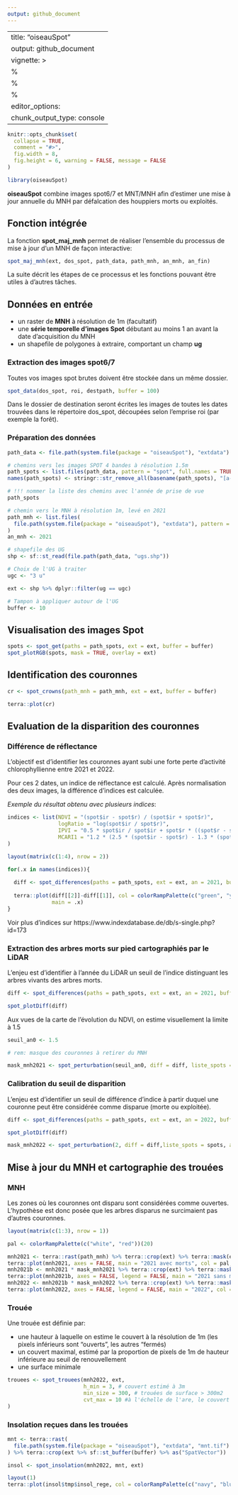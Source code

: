 ```yaml
---
output: github_document
---
```


---
title: "oiseauSpot"
output: github_document
vignette: >
  %\VignetteIndexEntry{oiseauSpot}
  %\VignetteEncoding{UTF-8}
  %\VignetteEngine{knitr::rmarkdown}
editor_options: 
  chunk_output_type: console
---

```r
knitr::opts_chunk$set(
  collapse = TRUE,
  comment = "#>",
  fig.width = 8,
  fig.height = 6, warning = FALSE, message = FALSE
)

library(oiseauSpot)

```


**oiseauSpot** combine images spot6/7 et MNT/MNH afin d'estimer une mise à jour annuelle du MNH par défalcation des houppiers morts ou exploités.  

## Fonction intégrée  

La fonction **spot_maj_mnh** permet de réaliser l'ensemble du processus de mise à jour d'un MNH de façon interactive:  

```r

spot_maj_mnh(ext, dos_spot, path_data, path_mnh, an_mnh, an_fin)

```

La suite décrit les étapes de ce processus et les fonctions pouvant être utiles à d'autres tâches.  


## Données en entrée  

- un raster de **MNH** à résolution de 1m (facultatif)   
- une **série temporelle d'images Spot** débutant au moins 1 an avant la date d'acquisition du MNH  
- un shapefile de polygones à extraire, comportant un champ **ug**

### Extraction des images spot6/7

Toutes vos images spot brutes doivent être stockée dans un même dossier.  

```r

spot_data(dos_spot, roi, destpath, buffer = 100)

```

Dans le dossier de destination seront écrites les images de toutes les dates trouvées dans le répertoire dos_spot, découpées selon l'emprise roi (par exemple la forêt).  

### Préparation des données  

```r

path_data <- file.path(system.file(package = "oiseauSpot"), "extdata")

# chemins vers les images SPOT 4 bandes à résolution 1.5m
path_spots <- list.files(path_data, pattern = "spot", full.names = TRUE)
names(path_spots) <- stringr::str_remove_all(basename(path_spots), "[a-z]|\\.")

# !!! nommer la liste des chemins avec l'année de prise de vue
path_spots

# chemin vers le MNH à résolution 1m, levé en 2021
path_mnh <- list.files(
  file.path(system.file(package = "oiseauSpot"), "extdata"), pattern = "mnh", full.names = TRUE
)
an_mnh <- 2021

# shapefile des UG
shp <- sf::st_read(file.path(path_data, "ugs.shp"))

# Choix de l'UG à traiter
ugc <- "3 u"

ext <- shp %>% dplyr::filter(ug == ugc)

# Tampon à appliquer autour de l'UG
buffer <- 10

```

## Visualisation des images Spot  

```r

spots <- spot_get(paths = path_spots, ext = ext, buffer = buffer)
spot_plotRGB(spots, mask = TRUE, overlay = ext)

```

## Identification des couronnes  

```r

cr <- spot_crowns(path_mnh = path_mnh, ext = ext, buffer = buffer)

terra::plot(cr)
```

## Evaluation de la disparition des couronnes  

### Différence de réflectance  

L'objectif est d'identifier les couronnes ayant subi une forte perte d'activité chlorophyllienne entre 2021 et 2022.  

Pour ces 2 dates, un indice de réflectance est calculé. Après normalisation des deux images, la différence d'indices est calculée.  

*Exemple du résultat obtenu avec plusieurs indices*:

```r

indices <- list(NDVI = "(spot$ir - spot$r) / (spot$ir + spot$r)",
                logRatio = "log(spot$ir / spot$r)",
                IPVI = "0.5 * spot$ir / spot$ir + spot$r * ((spot$r - spot$g) / (spot$r + spot$g) + 1)",
                MCARI1 = "1.2 * (2.5 * (spot$ir - spot$r) - 1.3 * (spot$ir - spot$g))"
)

layout(matrix(c(1:4), nrow = 2))

for(.x in names(indices)){
  
  diff <- spot_differences(paths = path_spots, ext = ext, an = 2021, buffer = buffer, path_mnh = path_mnh, an_mnh = an_mnh, formula = indices[.x])
  
  terra::plot(diff[[2]]-diff[[1]], col = colorRampPalette(c("green", "yellow", "red"))(20),
              main = .x)
}

```

Voir plus d'indices sur https://www.indexdatabase.de/db/s-single.php?id=173  

### Extraction des arbres morts sur pied cartographiés par le LiDAR 

L'enjeu est d'identifier à l'année du LiDAR un seuil de l'indice distinguant les arbres vivants des arbres morts.

```r
diff <- spot_differences(paths = path_spots, ext = ext, an = 2021, buffer = buffer, path_mnh = path_mnh, an_mnh = an_mnh, formula = indices["NDVI"]) 

spot_plotDiff(diff)

```

Aux vues de la carte de l'évolution du NDVI, on estime visuellement la limite à 1.5

```r

seuil_an0 <- 1.5    

# rem: masque des couronnes à retirer du MNH

mask_mnh2021 <- spot_perturbation(seuil_an0, diff = diff, liste_spots = spots, an = 2021, overlay = ext, mask = TRUE)


```


### Calibration du seuil de disparition  

L'enjeu est d'identifier un seuil de différence d'indice à partir duquel une couronne peut être considérée comme disparue (morte ou exploitée).


```r

diff <- spot_differences(paths = path_spots, ext = ext, an = 2022, buffer = buffer, path_mnh = path_mnh, an_mnh = an_mnh, formula = indices["NDVI"], mask_mnh = mask_mnh2021) 

spot_plotDiff(diff)

mask_mnh2022 <- spot_perturbation(2, diff = diff,liste_spots = spots, an = 2022, overlay = ext, mask = TRUE)

```

## Mise à jour du MNH et cartographie des trouées  

### MNH  


Les zones où les couronnes ont disparu sont considérées comme ouvertes. L'hypothèse est donc posée que les arbres disparus ne surcimaient pas d'autres couronnes.  

```r

layout(matrix(c(1:3), nrow = 1))

pal <- colorRampPalette(c("white", "red"))(20)

mnh2021 <- terra::rast(path_mnh) %>% terra::crop(ext) %>% terra::mask(ext %>% as("SpatVector"))
terra::plot(mnh2021, axes = FALSE, main = "2021 avec morts", col = pal, legend = FALSE)
mnh2021b <- mnh2021 * mask_mnh2021 %>% terra::crop(ext) %>% terra::mask(ext %>% as("SpatVector"))
terra::plot(mnh2021b, axes = FALSE, legend = FALSE, main = "2021 sans morts", col = pal)
mnh2022 <- mnh2021b * mask_mnh2022 %>% terra::crop(ext) %>% terra::mask(ext %>% as("SpatVector"))
terra::plot(mnh2022, axes = FALSE, legend = FALSE, main = "2022", col = pal)


```

### Trouée

Une trouée est définie par:  

- une hauteur à laquelle on estime le couvert à la résolution de 1m (les pixels inférieurs sont "ouverts", les autres "fermés)  
- un couvert maximal, estimé par la proportion de pixels de 1m de hauteur inférieure au seuil de renouvellement  
- une surface minimale  

```r

trouees <- spot_trouees(mnh2022, ext, 
                        h_min = 3, # couvert estimé à 3m 
                        min_size = 300, # trouées de surface > 300m2
                        cvt_max = 10 #à l'échelle de l'are, le couvert est inférieur à 10%
)

```


### Insolation reçues dans les trouées  

```r

mnt <- terra::rast(
  file.path(system.file(package = "oiseauSpot"), "extdata", "mnt.tif")
) %>% terra::crop(ext %>% sf::st_buffer(buffer) %>% as("SpatVector"))

insol <- spot_insolation(mnh2022, mnt, ext)

layout(1)
terra::plot(insol$tmp$insol_rege, col = colorRampPalette(c("navy", "blue", "yellow", "orange", "red"))(20))


```


